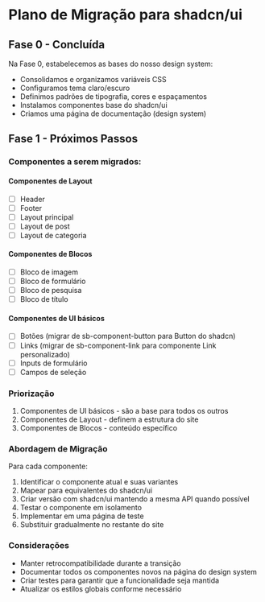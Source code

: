 # Plano de Migração para shadcn/ui

## Fase 0 - Concluída

Na Fase 0, estabelecemos as bases do nosso design system:

- Consolidamos e organizamos variáveis CSS
- Configuramos tema claro/escuro
- Definimos padrões de tipografia, cores e espaçamentos
- Instalamos componentes base do shadcn/ui
- Criamos uma página de documentação (design system)

## Fase 1 - Próximos Passos

### Componentes a serem migrados:

#### Componentes de Layout
- [ ] Header
- [ ] Footer
- [ ] Layout principal
- [ ] Layout de post
- [ ] Layout de categoria

#### Componentes de Blocos
- [ ] Bloco de imagem
- [ ] Bloco de formulário
- [ ] Bloco de pesquisa
- [ ] Bloco de título

#### Componentes de UI básicos
- [ ] Botões (migrar de sb-component-button para Button do shadcn)
- [ ] Links (migrar de sb-component-link para componente Link personalizado)
- [ ] Inputs de formulário
- [ ] Campos de seleção

### Priorização

1. Componentes de UI básicos - são a base para todos os outros
2. Componentes de Layout - definem a estrutura do site
3. Componentes de Blocos - conteúdo específico

### Abordagem de Migração

Para cada componente:

1. Identificar o componente atual e suas variantes
2. Mapear para equivalentes do shadcn/ui
3. Criar versão com shadcn/ui mantendo a mesma API quando possível
4. Testar o componente em isolamento
5. Implementar em uma página de teste
6. Substituir gradualmente no restante do site

### Considerações

- Manter retrocompatibilidade durante a transição
- Documentar todos os componentes novos na página do design system
- Criar testes para garantir que a funcionalidade seja mantida
- Atualizar os estilos globais conforme necessário 